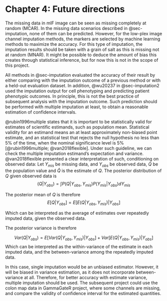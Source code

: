 # Chapter 4: Future directions

The missing data in mIF image can be seen as missing completely at random (MCAR). In the missing data scenarios described in @sec-imputation, none of them can be predicted. However, for the low-plex image channel imputation methods, the markers are selected by machine learning methods to maximize the accuracy. For this type of imputation, the imputation results should be taken with a grain of salt as this is missing not at random (MNAR). It might be possible to deduce the amount of bias this creates through statistical inference, but for now this is not in the scope of this project.

All methods in @sec-imputation evaluated the accuracy of their result by either comparing with the imputation outcome of a previous method or with a held-out evaluation dataset. In addition, @wu20237 in @sec-imputation2 used the imputation output for cell phenotyping and predicting patient phenotypic outcomes. In principle, this is not the best practice of subsequent analysis with the imputation outcome. Such prediction should be performed with multiple imputation at least, to obtain a reasonable estimation of confidence intervals.

@rubin1996multiple states that it is important to be statistically valid for estimates of scientific estimands, such as population mean. Statistical validity for an estimand means an at least approximately non-biased point estimate, and an statistical test that rejects the null hypothesis no less than 5% of the time, when the nominal significance level is 5% [@rubin1996multiple; @van2018flexible]. Under such guideline, we can check the multiple imputation estimand's expectation and variance. @van2018flexible presented a clear interpretation of such, conditioning on observed data: Let $Y_{mis}$ be missing data, and $Y_{obs}$ be observed data, $Q$ be the population value and $\hat Q$ is the estimate of $Q$. The posterior distribution of $Q$ given observed data is $$
(Q|Y_{obs})=\int P(Q|Y_{obs}, Y_{mis})P(Y_{mis}|Y_{obs})dY_{mis}
$$

The posterior mean of $Q$ is therefore $$
E[Q|Y_{obs}]=E[E(Q|Y_{obs}, Y_{mis})|Y_{obs}]
$$

Which can be interpreted as the average of estimates over repeatedly imputed data, given the observed data.

The posterior variance is therefore

$$
Var(Q|Y_{obs})=E[Var(Q|Y_{obs}, Y_{mis})|Y_{obs}]+Var[E(Q|Y_{obs}, Y_{mis})|Y_{obs}]
$$ Which can be interpreted as the within-variance of the estimate in each imputed data, and the between-variance among the repeatedly imputed data.

In this case, single imputation would be an unbiased estimator. However, it will be biased in variance estimation, as it does not incorporate between-variance at all. Therefore, for better accuracy with estimate variance, multiple imputation should be used. The subsequent project could use the colon map data in GammaGateR project, where some channels are missing, and compare the validity of confidence interval for the estimated quantities.
